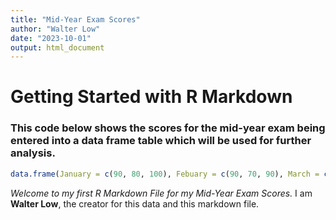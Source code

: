 ---
title: "Mid-Year Exam Scores"
author: "Walter Low"
date: "2023-10-01"
output: html_document
---

# Getting Started with R Markdown

### This code below shows the scores for the mid-year exam being entered into a data frame table which will be used for further analysis.
```{r loading packages}
data.frame(January = c(90, 80, 100), Febuary = c(90, 70, 90), March = c(50, 100, 80), April = c(90, 100, 100), May = c(60, 80, 90), June = c(70, 100, 90))
```


*Welcome to my first R Markdown File for my Mid-Year Exam Scores.*
I am **Walter Low**, the creator for this data and this markdown file.